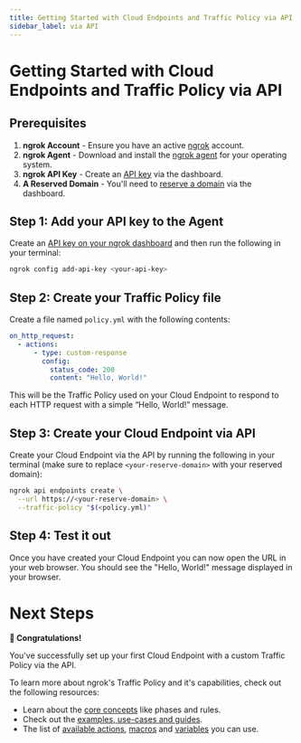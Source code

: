 ```yaml
---
title: Getting Started with Cloud Endpoints and Traffic Policy via API
sidebar_label: via API
---
```


# Getting Started with Cloud Endpoints and Traffic Policy via API

## Prerequisites

1. **ngrok Account** - Ensure you have an active [ngrok](https://dashboard.ngrok.com/) account.
2. **ngrok Agent** - Download and install the [ngrok agent](https://ngrok.com/download) for your operating system.
3. **ngrok API Key** - Create an [API key](https://dashboard.ngrok.com/api-keys) via the dashboard.
4. **A Reserved Domain** - You'll need to [reserve a domain](https://dashboard.ngrok.com/domains) via the dashboard.

## Step 1: Add your API key to the Agent

Create an [API key on your ngrok dashboard](https://dashboard.ngrok.com/api-keys) and then run the following in your terminal:

```bash
ngrok config add-api-key <your-api-key>
```

## Step 2: Create your Traffic Policy file

Create a file named `policy.yml` with the following contents:

```yaml
on_http_request:
  - actions:
      - type: custom-response
        config:
          status_code: 200
          content: "Hello, World!"
```

This will be the Traffic Policy used on your Cloud Endpoint to respond to each HTTP request with a simple “Hello, World!” message.

## Step 3: Create your Cloud Endpoint via API

Create your Cloud Endpoint via the API by running the following in your terminal (make sure to replace `<your-reserve-domain>` with your reserved domain):

```bash
ngrok api endpoints create \
  --url https://<your-reserve-domain> \
  --traffic-policy "$(<policy.yml)"
```

## Step 4: Test it out

Once you have created your Cloud Endpoint you can now open the URL
in your web browser. You should see the "Hello, World!" message displayed in your browser.

# Next Steps

**🎉 Congratulations!**

You've successfully set up your first Cloud Endpoint with a custom Traffic Policy via the API.

To learn more about ngrok's Traffic Policy and it's capabilities, check out the following resources:

- Learn about the [core concepts](/docs/traffic-policy/concepts/) like phases and rules.
- Check out the [examples, use-cases and guides](/docs/traffic-policy/gallery/).
- The list of [available actions](/docs/traffic-policy/actions/), [macros](/docs/traffic-policy/macros/) and [variables](/docs/traffic-policy/variables/) you can use.
